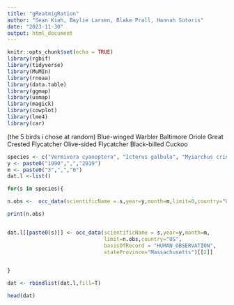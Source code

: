 ```yaml
---
title: "gReatmigRation"
author: "Sean Kiah, Baylie Larsen, Blake Prall, Hannah Sutoris"
date: "2023-11-30"
output: html_document
---
```


```r
knitr::opts_chunk$set(echo = TRUE)
library(rgbif)
library(tidyverse)
library(MuMIn)
library(rnoaa)
library(data.table)
library(ggmap)
library(usmap)
library(magick)
library(cowplot)
library(lme4)
library(car)
```

(the 5 birds i chose at random)
Blue-winged Warbler
Baltimore Oriole
Great Crested Flycatcher
Olive-sided Flycatcher
Black-billed Cuckoo

```r
species <- c("Vermivora cyanoptera", "Icterus galbula", "Myiarchus crinitus", "Contopus cooperi", "Coccyzus erythropthalmus")
y <- paste0("1990",",","2019")
m <- paste0("3",",","6")
dat.l <-list()

for(s in species){

n.obs <-  occ_data(scientificName = s,year=y,month=m,limit=0,country="US",basisOfRecord = "HUMAN_OBSERVATION",stateProvince="Massachusetts")$meta$count 

print(n.obs)


dat.l[[paste0(s)]] <- occ_data(scientificName = s,year=y,month=m,
                               limit=n.obs,country="US",
                               basisOfRecord = "HUMAN_OBSERVATION",
                               stateProvince="Massachusetts")[[2]]


}

dat <- rbindlist(dat.l,fill=T)

head(dat)
```



```r

```


